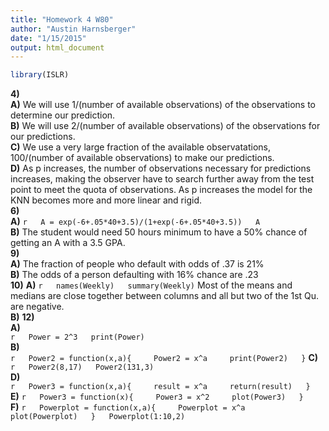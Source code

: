 ```yaml
---
title: "Homework 4 W80"
author: "Austin Harnsberger"
date: "1/15/2015"
output: html_document
---
```

```r
library(ISLR)
```  
**4)**  
  **A)** We will use 1/(number of available observations) of the observations to determine our prediction.  
  **B)** We will use 2/(number of available observations) of the observations for our predictions.  
  **C)** We use a very large fraction of the available observatations, 100/(number of available observations) to make our predictions.  
  **D)** As p increases, the number of observations necessary for predictions increases, making the observer have to search further away from the test point to meet the quota of observations. As p increases the model for the KNN becomes more and more linear and rigid.  
**6)**  
  **A)**
  ```r
  A = exp(-6+.05*40+3.5)/(1+exp(-6+.05*40+3.5))
  A
  ```  
  **B)** The student would need 50 hours minimum to have a 50% chance of getting an A with a 3.5 GPA.  
**9)**  
  **A)**  The fraction of people who default with odds of .37 is 21%  
  **B)**  The odds of a person defaulting with 16% chance are .23  
**10)**
  **A)** 
  ```r
  names(Weekly)
  summary(Weekly)
  ```
  Most of the means and medians are close together between columns and all but two of the 1st Qu. are negative.  
  **B)** 
**12)**  
  **A)**  
  ```r
  Power = 2^3
  print(Power)
  ```  
  **B)**  
  ```r
  Power2 = function(x,a){
    Power2 = x^a
    print(Power2)
  }  
  ```
  **C)**  
  ```r
  Power2(8,17)
  Power2(131,3)
  ```  
  **D)**  
  ```r
  Power3 = function(x,a){
    result = x^a
    return(result)
  }
  ```  
  **E)** 
  ```r
  Power3 = function(x){
    Power3 = x^2
    plot(Power3)
  }
  ```  
  **F)**
  ```r
  Powerplot = function(x,a){
    Powerplot = x^a
    plot(Powerplot)
  }
  Powerplot(1:10,2)
  ```  